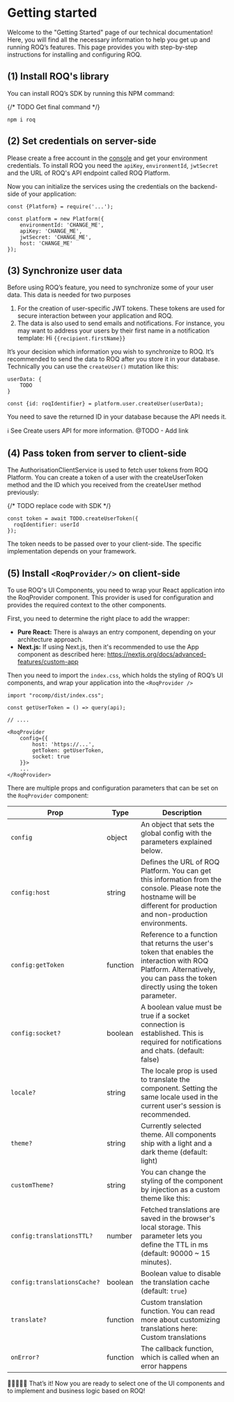 # Getting started

Welcome to the "Getting Started" page of our technical documentation! Here, you will find all the necessary information
to help you get up and running ROQ’s features. This page provides you with step-by-step instructions for installing and
configuring ROQ.

## (1) Install ROQ's library

You can install ROQ’s SDK by running this NPM command:

{/* TODO Get final command */}

```shell copy
npm i roq
```

## (2) Set credentials on server-side

Please create a free account in the [console](https://console.roq.tech) and get your environment credentials.
To install ROQ you need the `apiKey`, `environmentId`, `jwtSecret` and the URL of ROQ's API endpoint called ROQ
Platform.

Now you can initialize the services using the credentials on the backend-side of your application:

```tsx copy
const {Platform} = require('...');

const platform = new Platform({
    environmentId: 'CHANGE_ME',
    apiKey: 'CHANGE_ME',
    jwtSecret: 'CHANGE_ME',
    host: 'CHANGE_ME'
});
```

## (3) Synchronize user data

Before using ROQ’s feature, you need to synchronize some of your user data. This data is needed for two purposes

1. For the creation of user-specific JWT tokens. These tokens are used for secure interaction between your application
   and ROQ.
2. The data is also used to send emails and notifications. For instance, you may want to address your users by their
   first name in a notification template: Hi `{{recipient.firstName}}`

It’s your decision which information you wish to synchronize to ROQ. It’s recommended to send the data to ROQ after you
store it in your database. Technically you can use the `createUser()` mutation like this:

```tsx copy
userData: {
    TODO
}

const {id: roqIdentifier} = platform.user.createUser(userData);
```

You need to save the returned ID in your database because the API needs it.

ℹ️ See Create users API for more information.
@TODO - Add link

## (4) Pass token from server to client-side

The AuthorisationClientService is used to fetch user tokens from ROQ Platform. You can create a token of a user with the
createUserToken method and the ID which you received from the createUser method previously:

{/* TODO replace code with SDK */}

```tsx
const token = await TODO.createUserToken({
  roqIdentifier: userId
});
```

The token needs to be passed over to your client-side. The specific implementation depends on your framework.

## (5) Install `<RoqProvider/>` on client-side

To use ROQ's UI Components, you need to wrap your React application into the RoqProvider component. This provider is
used for configuration and provides the required context to the other components.

First, you need to determine the right place to add the wrapper:

* **Pure React:** There is always an entry component, depending on your architecture approach.
* **Next.js:** If using Next.js, then it's recommended to use the App component as described
  here: https://nextjs.org/docs/advanced-features/custom-app

Then you need to import the `index.css`, which holds the styling of ROQ’s UI components, and wrap your application into
the `<RoqProvider />`

```tsx copy
import "rocomp/dist/index.css";

const getUserToken = () => query(api);

// ....

<RoqProvider
    config={{
        host: 'https://...',
        getToken: getUserToken,
        socket: true
    }}>
    ...
</RoqProvider>
```

There are multiple props and configuration parameters that can be set on the `RoqProvider` component:

| Prop                        | Type     | Description                                                                                                                                                                     |
|-----------------------------|----------|---------------------------------------------------------------------------------------------------------------------------------------------------------------------------------|
| `config`                    | object   | An object that sets the global config with the parameters explained below.                                                                                                      |
| `config:host`               | string   | Defines the URL of ROQ Platform. You can get this information from the console. Please note the hostname will be different for production and non-production environments.      |
| `config:getToken`           | function | Reference to a function that returns the user's token that enables the interaction with ROQ Platform. Alternatively, you can pass the token directly using the token parameter. |
| `config:socket?`            | boolean  | A boolean value must be true if a socket connection is established. This is required for notifications and chats. (default: false)                                              |
| `locale?`                   | string   | The locale prop is used to translate the component. Setting the same locale used in the current user's session is recommended.                                                  |
| `theme?`                    | string   | Currently selected theme. All components ship with a light and a dark theme (default: light)                                                                                    |
| `customTheme?`              | string   | You can change the styling of the component by injection as a custom theme like this:                                                                                           |
| `config:translationsTTL?`   | number   | Fetched translations are saved in the browser's local storage. This parameter lets you define the TTL in ms (default: 90000 ~ 15 minutes).                                      |
| `config:translationsCache?` | boolean  | Boolean value to disable the translation cache (default: `true`)                                                                                                                |
| `translate?`                | function | Custom translation function. You can read more about customizing translations here: Custom translations                                                                         |
| `onError?`                  | function | The callback function, which is called when an error happens                                                                                                                    |                                                                                                                                                                          |

🎉🎉🎉🎉🎉 That’s it! Now you are ready to select one of the UI components and to implement and business logic based on ROQ!